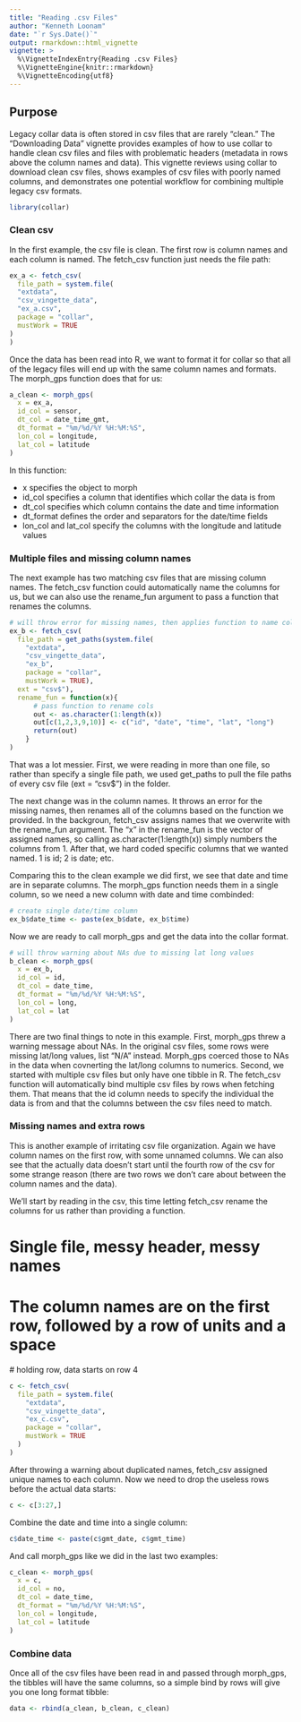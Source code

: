 ```yaml
---
title: "Reading .csv Files"
author: "Kenneth Loonam"
date: "`r Sys.Date()`"
output: rmarkdown::html_vignette
vignette: >
  %\VignetteIndexEntry{Reading .csv Files}
  %\VignetteEngine{knitr::rmarkdown}
  %\VignetteEncoding{utf8}
---
```


## Purpose

Legacy collar data is often stored in csv files that are rarely "clean." The
"Downloading Data" vignette provides examples of how to use collar to handle 
clean csv files and files with problematic headers (metadata in rows above the
column names and data). This vignette reviews using collar to download clean csv
files, shows examples of csv files with poorly named columns, and demonstrates
one potential workflow for combining multiple legacy csv formats.

```r
library(collar)
```

### Clean csv

In the first example, the csv file is clean. The first row is column names and 
each column is named. The fetch_csv function just needs the file path:

```r
ex_a <- fetch_csv(
  file_path = system.file(
  "extdata",
  "csv_vingette_data",
  "ex_a.csv",
  package = "collar",
  mustWork = TRUE
)
)
```

Once the data has been read into R, we want to format it for collar so that all
of the legacy files will end up with the same column names and formats. The 
morph_gps function does that for us:

```r
a_clean <- morph_gps(
  x = ex_a,
  id_col = sensor,
  dt_col = date_time_gmt,
  dt_format = "%m/%d/%Y %H:%M:%S",
  lon_col = longitude,
  lat_col = latitude
)
```

In this function:

- x specifies the object to morph
- id_col specifies a column that identifies which collar the data is from
- dt_col specifies which column contains the date and time information
- dt_format defines the order and separators for the date/time fields
- lon_col and lat_col specify the columns with the longitude and latitude values

### Multiple files and missing column names

The next example has two matching csv files that are missing column names. The
fetch_csv function could automatically name the columns for us, but we can also 
use the rename_fun argument to pass a function that renames the columns.

```r

# will throw error for missing names, then applies function to name columns
ex_b <- fetch_csv(
  file_path = get_paths(system.file(
    "extdata",
    "csv_vingette_data",
    "ex_b",
    package = "collar",
    mustWork = TRUE), 
  ext = "csv$"),
  rename_fun = function(x){ 
      # pass function to rename cols
      out <- as.character(1:length(x))
      out[c(1,2,3,9,10)] <- c("id", "date", "time", "lat", "long")
      return(out)
    }
)

```

That was a lot messier. First, we were reading in more than one file, so rather
than specify a single file path, we used get_paths to pull the file paths of 
every csv file (ext = "csv$") in the folder. 

The next change was in the column names. It throws an error for the missing 
names, then renames all of the columns based on the function we provided. In the
backgroun, fetch_csv assigns names that we overwrite with the rename_fun 
argument. The "x" in the rename_fun is the vector of assigned names, so calling
as.character(1:length(x)) simply numbers the columns from 1. After that, we hard
coded specific columns that we wanted named. 1 is id; 2 is date; etc.

Comparing this to the clean example we did first, we see that date and time are
in separate columns. The morph_gps function needs them in a single column, so we
need a new column with date and time combinded:

```r
# create single date/time column
ex_b$date_time <- paste(ex_b$date, ex_b$time)
```

Now we are ready to call morph_gps and get the data into the collar format.

```r
# will throw warning about NAs due to missing lat long values
b_clean <- morph_gps(
  x = ex_b,
  id_col = id,
  dt_col = date_time,
  dt_format = "%m/%d/%Y %H:%M:%S",
  lon_col = long,
  lat_col = lat
)
```

There are two final things to note in this example. First, morph_gps threw a 
warning message about NAs. In the original csv files, some rows were missing 
lat/long values, list "N/A" instead. Morph_gps coerced those to NAs in the data
when covnerting the lat/long columns to numerics. Second, we started with multiple
csv files but only have one tibble in R. The fetch_csv function will automatically
bind multiple csv files by rows when fetching them. That means that the id column
needs to specify the individual the data is from and that the columns between 
the csv files need to match.

### Missing names and extra rows

This is another example of irritating csv file organization. Again we have 
column names on the first row, with some unnamed columns. We can also see that
the actually data doesn't start until the fourth row of the csv for some strange 
reason (there are two rows we don't care about between the column names and the 
data).

We'll start by reading in the csv, this time letting fetch_csv rename the columns
for us rather than providing a function.

# Single file, messy header, messy names
# The column names are on the first row, followed by a row of units and a space 
  # holding row, data starts on row 4

```r
c <- fetch_csv(
  file_path = system.file(
    "extdata",
    "csv_vingette_data",
    "ex_c.csv",
    package = "collar",
    mustWork = TRUE
  )
)
```

After throwing a warning about duplicated names, fetch_csv assigned unique names
to each column. Now we need to drop the useless rows before the actual data starts:

```r
c <- c[3:27,]
```

Combine the date and time into a single column:
```r
c$date_time <- paste(c$gmt_date, c$gmt_time)
```

And call morph_gps like we did in the last two examples:

```r
c_clean <- morph_gps(
  x = c,
  id_col = no,
  dt_col = date_time,
  dt_format = "%m/%d/%Y %H:%M:%S",
  lon_col = longitude,
  lat_col = latitude
)
```

### Combine data

Once all of the csv files have been read in and passed through morph_gps, the
tibbles will have the same columns, so a simple bind by rows will give you one
long format tibble:

```r
data <- rbind(a_clean, b_clean, c_clean)
```

